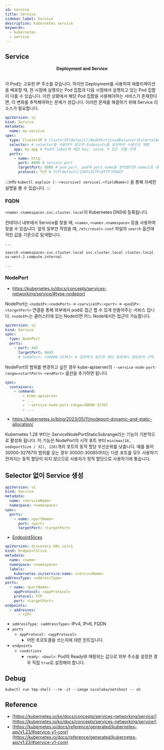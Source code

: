 ```yaml
---
id: service
title: Service
sidebar_label: Service
description: kubernetes service
keywords:
  - kubernetes
  - service
---
```



## Service

<center>
	<Image img={require("@site/static/img/mlops/kubernetes/service.jpg")} width={750} />
</center>
<center>
	<strong>Deployment and Service</strong>
</center>
<br />

각 Pod는 고유한 IP 주소를 갖습니다. 하지만 Deployment를 사용하여 애플리케이션을 배포할 때, 한 시점에 실행되는 Pod 집합과 다음 시점에서 실행되고 있는 Pod 집합이 다를 수 있습니다. 이런 상황에서 해당 Pod 집합을 사용해야하는 서비스가 존재한다면, 이 변화를 추적해야하는 문제가 생깁니다. 이러한 문제를 해결하기 위해 Service 리소스가 필요합니다.

```yaml
apiVersion: v1
kind: Service
metadata:
  name: my-service
spec:
  type: ClusterIP # ClusterIP(default)|NodePort|LoadBalancer|ExternalName
  selector: # selector를 사용하지 않으면 Endpoints를 생성하여 수동으로 매핑
    app: my-app # Pod의 label에 해당 key: value 가 있는 것을 선택
  ports:
    - name: http
      port: 8080 # service port
      targetPort: 8080 # pod port. pod에 port.name을 정의했다면 name으로 대체 가능
      protocol: TCP # TCP(default)|UDP|SCTP|HTTP|PROXY
```

:::info
`kubectl explain [--recursive] service[.<fieldName>]` 을 통해 자세한 설명을 볼 수 있습니다.
:::

### FQDN

`<name>.<namespace>.svc.cluster.local`이 Kubernetes DNS에 등록됩니다.

컨테이너 내부에서 Service를 찾을 때, `<name>`, `<name>.<namespace>` 등을 사용하여 찾을 수 있습니다. 앞의 일부만 적었을 때, `/etc/resolv.conf` 파일의 `search` 옵션에 적힌 값을 기준으로 탐색합니다.

```shell title="/etc/resolv.conf"
...

search <namespace>.svc.cluster.local svc.cluster.local cluster.local us-west-2.compute.internal

...
```

### NodePort

- https://kubernetes.io/docs/concepts/services-networking/service/#type-nodeport

NodePort는 `<nodeIP>:<nodePort>` -> `<serviceIP>:<port>` -> `<podIP>:<targetPort>` 연결을 통해 외부에서 pod로 접근 할 수 있게 만들어주는 서비스 입니다. `<nodeIP>`는 클러스터에 있는 Node라면 어느 Node에서든 접근이 가능합니다.

```yaml
apiVersion: v1
kind: Service
spec:
  type: NodePort
  ports:
    - port: 443
      targetPort: 8443
      # nodePort: <30000-32767> # 설정하지 않으면 해당 범위에서 랜덤하게 선택
```

NodePort의 범위를 변경하고 싶은 경우 kube-apiserver의 `--service-node-port-range=<startPort>-<endPort>` 옵션을 추가하면 됩니다.

```yaml title="/etc/kubernetes/manifests/kube-apiserver.yaml"
spec:
  containers:
    - command:
        - kube-apiserver
        - ...
        - --service-node-port-range=30000-32767
        - ...
```

- https://kubernetes.io/blog/2023/05/11/nodeport-dynamic-and-static-allocation/

Kubernetes 1.28 부터는 ServiceNodePortStaticSubrange라는 기능이 기본적으로 활성화 됩니다. 이 기능은 NodePort의 시작 포트 부터 `min(max(16, nodeportSize / 32), 128)`개의 포트의 동적 할당 우선순위를 낮춥니다. 예를 들어 30000-32767의 범위를 갖는 경우 30000-30085까지는 다른 포트를 모두 사용하기 전까지는 동적 할당이 되지 않으므로 사용자가 정적 할당으로 사용하기에 좋습니다.

## Selector 없이 Service 생성

```yaml
apiVersion: v1
kind: Service
metadata:
  name: <serviceName>
  namespace: <namespace>
spec:
  ports:
    - name: <portName>
      port: <port>
      targetPort: <targetPort>
```

- [EndpointSlices](https://kubernetes.io/docs/concepts/services-networking/endpoint-slices/)

```yaml
apiVersion: discovery.k8s.io/v1
kind: EndpointSlice
metadata:
  name: <name>
  namespace: <namespace>
  labels:
    kubernetes.io/service-name: <serviceName>
addressType: <addressType>
ports:
  - name: <portName>
    appProtocol: <appProtocol>
    protocol: TCP
    port: <targetPort>
endpoints:
  - addresses:
      - <IP>
```

- `addressType: <addressType>`: IPv4, IPv6, FQDN
- `ports`
  - `appProtocol: <appProtocol>`
    - 어떤 프로토콜을 쓰는지에 대한 힌트입니다.
- `endpoints`
  - `conditions`
    - `ready: <bool>`: Pod의 Ready와 매핑되는 값으로 외부 주소를 설정한 경우 직접 `true`로 설정해야 합니다.

## Debug

```shell
kubectl run tmp-shell --rm -it --image nicolaka/netshoot -- sh
```

## Reference

- [https://kubernetes.io/ko/docs/concepts/services-networking/service/](https://kubernetes.io/ko/docs/concepts/services-networking/service/)
- [https://kubernetes.io/docs/reference/generated/kubernetes-api/v1.23/#service-v1-core](https://kubernetes.io/docs/reference/generated/kubernetes-api/v1.23/#service-v1-core)
